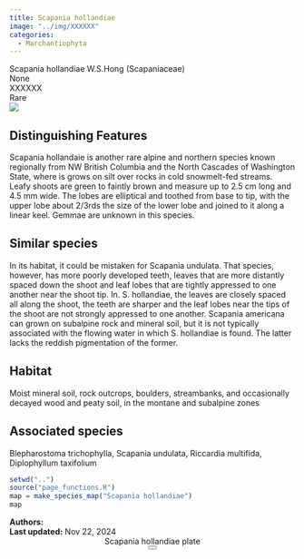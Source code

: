 ```yaml
---
title: Scapania hollandiae
image: "../img/XXXXXX"
categories:
  - Marchantiophyta
---
```


<div class="info-panel">
 <div class="info-top">
  <div class="taxon-scientific"><span class="taxon-name">Scapania hollandiae</span> <span class="taxon-authority">W.S.Hong</span> <span class="taxon-family">(Scapaniaceae)</span></div>
  <div class="taxon-common">None</div>
 </div>
 <div class="info-bottom">
  <div class="taxon-qnd">XXXXXX</div>
  <div class="taxon-abundance">Rare</div>
 </div>
</div>
<div class="imerss-content-frame">
 <div class="imerss-image-header">
  <div class="imerss-image-holder imerss-column-left" data-toggle="tooltip" style="background-image: url(../img/XXXXXX)" title="XXXXXX">
  </div>

  <div class="imerss-image-holder imerss-column-right" data-toggle="tooltip" style="background-image: url(../img/XXXXXX)" title="XXXXXX">
  </div>
 
 </div>
 <div class="imerss-content-lower">
  <div class="imerss-column-left">
  <div class="tab-microscope" data-micromodal-trigger="modal-plate">
  <img src="../img/bryo guide microscope.png"/>
  </div>

<h2>Distinguishing Features</h2>

Scapania hollandaie is another rare alpine and northern species known regionally from NW British Columbia and the North Cascades of Washington State, where is grows on silt over rocks in cold snowmelt-fed streams. Leafy shoots are green to faintly brown and measure up to 2.5 cm long and 4.5 mm wide. The lobes are elliptical and toothed from base to tip, with the upper lobe about 2/3rds the size of the lower lobe and joined to it along a linear keel. Gemmae are unknown in this species. 

<h2>Similar species</h2>

In its habitat, it could be mistaken for Scapania undulata. That species, however, has more poorly developed teeth, leaves that are more distantly spaced down the shoot and leaf lobes that are tightly appressed to one another near the shoot tip. In. S. hollandiae, the leaves are closely spaced all along the shoot, the teeth are sharper and the leaf lobes near the tips of the shoot are not strongly appressed to one another. Scapania americana can grown on subalpine rock and mineral soil, but it is not typically associated with the flowing water in which S. hollandiae is found. The latter lacks the reddish pigmentation of the former. 

<h2>Habitat</h2>

Moist mineral soil, rock outcrops, boulders, streambanks, and occasionally decayed wood and peaty soil, in the montane and subalpine zones

<h2>Associated species</h2>

Blepharostoma trichophylla, Scapania undulata, Riccardia multifida, Diplophyllum taxifolium
</div>

<div class="imerss-column-right">

<div class="imerss-image-holder imerss-column-right" data-toggle="tooltip" style="background-image: url(../img/XXXXX)" title="XXXXX">
</div>

<div class="imerss-map-holder">
```r
setwd("..")
source("page_functions.R")
map = make_species_map("Scapania hollandiae")
map
```
</div>

</div>

</div>
</div>

<div class="taxon-footer">
 <div class="taxon-authors"><b>Authors:</b> <span></span></div>
 <div class="taxon-update"><b>Last updated:</b> <span>Nov 22, 2024</span></div>
</div>

<div class="modal micromodal-slide" id="modal-plate" aria-hidden="true">
 <div class="modal__overlay" tabindex="-1" data-micromodal-close>
  <div class="modal__container" role="dialog" aria-modal="true" aria-labelledby="modal-plate-title" >
   <header class="modal__header">
   <div class="modal__title" id="modal-plate-title">
  Scapania hollandiae plate
   </div>
   <button class="modal__close" aria-label="Close" data-micromodal-close></button>
   </header>
  <div class="modal__content" id="modal-plate-content">
   <div class="imerss-image-holder" data-toggle="tooltip" style="background-image: url(../img/XXXXX)" title="XXXXX">
  </div>
  </div>
  </div>
 </div>
</div>

<script src="../js/micromodal.min.js"></script>
<link href="../css/style-taxon.css" rel="stylesheet">
<link href="../css/micromodal.css" rel="stylesheet">

<script>
MicroModal.init();
</script>

